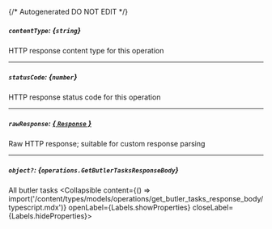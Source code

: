 {/* Autogenerated DO NOT EDIT  */}

##### `contentType`: *{`string`}*
HTTP response content type for this operation

---
##### `statusCode`: *{`number`}*
HTTP response status code for this operation

---
##### `rawResponse`: [*{ `Response` }*](https://developer.mozilla.org/en-US/docs/Web/API/Response)
Raw HTTP response; suitable for custom response parsing

---
##### `object?`: *{`operations.GetButlerTasksResponseBody`}*
All butler tasks
<Collapsible content={() => import('/content/types/models/operations/get_butler_tasks_response_body/typescript.mdx')} openLabel={Labels.showProperties} closeLabel={Labels.hideProperties}>
</Collapsible>


